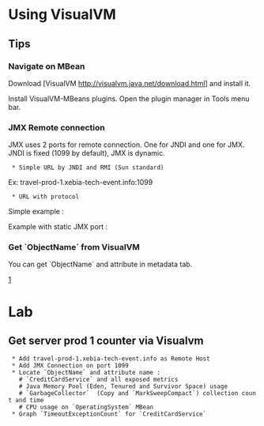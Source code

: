 = Using VisualVM =

== Tips ==

=== Navigate on MBean ===

Download [VisualVM http://visualvm.java.net/download.html] and install it.

Install VisualVM-MBeans plugins. Open the plugin manager in Tools menu bar. 

=== JMX Remote connection ===

JMX uses 2 ports for remote connection. One for JNDI and one for JMX.
JNDI is fixed (1099 by default), JMX is dynamic. 

  * Simple URL by JNDI and RMI (Sun standard)

{{{<hostname>:<jndiPort>}}}

Ex: travel-prod-1.xebia-tech-event.info:1099

  * URL with protocol

{{{service:jmx:<protocol>://[host[:port]][url-path]}}}

Simple example : 

{{{service:jmx:rmi:///jndi/rmi://travel-prod-1.xebia-tech-event.info:1099/jmxrmi}}}

Example with static JMX port :

{{{service:jmx:rmi://travel-prod-1.xebia-tech-event.info/jndi/rmi://travel-prod-1.xebia-tech-event.info:1099/travel-prod-1.xebia-tech-event.info/7676/jmxrmi}}}

=== Get `ObjectName` from VisualVM ===

You can get `ObjectName` and attribute in metadata tab.

[http://xebia-france.googlecode.com/svn/wiki/oss-monitoring/getMetainfInVisualVm.png]

= Lab =

== Get server prod 1 counter via Visualvm ==

  * Add travel-prod-1.xebia-tech-event.info as Remote Host
  * Add JMX Connection on port 1099
  * Locate `ObjectName` and attribute name : 
    # `CreditCardService` and all exposed metrics
    # Java Memory Pool (Eden, Tenured and Survivor Space) usage
    # `GarbageCollector`  (Copy and `MarkSweepCompact`) collection count and time
    # CPU usage on `OperatingSystem` MBean
  * Graph `TimeoutExceptionCount` for `CreditCardService`